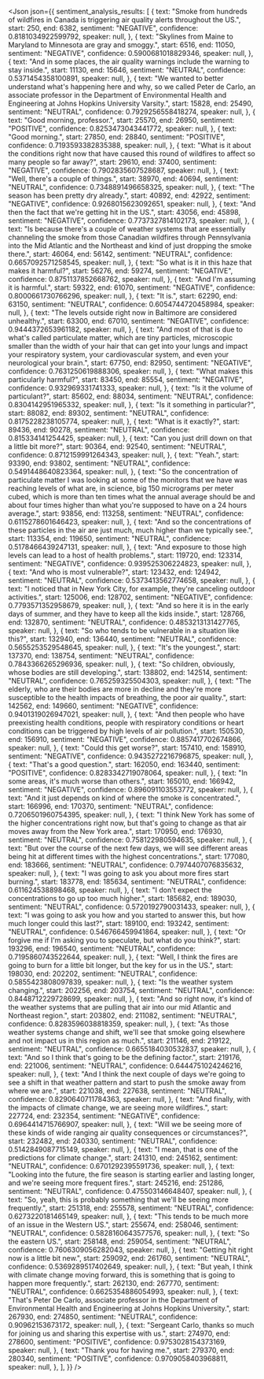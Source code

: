 <Json
  json={{
    sentiment_analysis_results: [
      {
        text: "Smoke from hundreds of wildfires in Canada is triggering air quality alerts throughout the US.",
        start: 250,
        end: 6382,
        sentiment: "NEGATIVE",
        confidence: 0.8181034922599792,
        speaker: null,
      },
      {
        text: "Skylines from Maine to Maryland to Minnesota are gray and smoggy.",
        start: 6516,
        end: 11050,
        sentiment: "NEGATIVE",
        confidence: 0.5900681018829346,
        speaker: null,
      },
      {
        text: "And in some places, the air quality warnings include the warning to stay inside.",
        start: 11130,
        end: 15646,
        sentiment: "NEUTRAL",
        confidence: 0.5371454358100891,
        speaker: null,
      },
      {
        text: "We wanted to better understand what's happening here and why, so we called Peter de Carlo, an associate professor in the Department of Environmental Health and Engineering at Johns Hopkins University Varsity.",
        start: 15828,
        end: 25490,
        sentiment: "NEUTRAL",
        confidence: 0.7929256558418274,
        speaker: null,
      },
      {
        text: "Good morning, professor.",
        start: 25570,
        end: 26950,
        sentiment: "POSITIVE",
        confidence: 0.8253473043441772,
        speaker: null,
      },
      {
        text: "Good morning.",
        start: 27850,
        end: 28840,
        sentiment: "POSITIVE",
        confidence: 0.7193593382835388,
        speaker: null,
      },
      {
        text: "What is it about the conditions right now that have caused this round of wildfires to affect so many people so far away?",
        start: 29610,
        end: 37400,
        sentiment: "NEGATIVE",
        confidence: 0.7902835607528687,
        speaker: null,
      },
      {
        text: "Well, there's a couple of things.",
        start: 38970,
        end: 40694,
        sentiment: "NEUTRAL",
        confidence: 0.7348891496658325,
        speaker: null,
      },
      {
        text: "The season has been pretty dry already.",
        start: 40892,
        end: 42922,
        sentiment: "NEGATIVE",
        confidence: 0.9268015623092651,
        speaker: null,
      },
      {
        text: "And then the fact that we're getting hit in the US.",
        start: 43056,
        end: 45898,
        sentiment: "NEGATIVE",
        confidence: 0.7737327814102173,
        speaker: null,
      },
      {
        text: "Is because there's a couple of weather systems that are essentially channeling the smoke from those Canadian wildfires through Pennsylvania into the Mid Atlantic and the Northeast and kind of just dropping the smoke there.",
        start: 46064,
        end: 56142,
        sentiment: "NEUTRAL",
        confidence: 0.6657092571258545,
        speaker: null,
      },
      {
        text: "So what is it in this haze that makes it harmful?",
        start: 56276,
        end: 59274,
        sentiment: "NEGATIVE",
        confidence: 0.8751137852668762,
        speaker: null,
      },
      {
        text: "And I'm assuming it is harmful.",
        start: 59322,
        end: 61070,
        sentiment: "NEGATIVE",
        confidence: 0.8000661730766296,
        speaker: null,
      },
      {
        text: "It is.",
        start: 62290,
        end: 63150,
        sentiment: "NEUTRAL",
        confidence: 0.6054744720458984,
        speaker: null,
      },
      {
        text: "The levels outside right now in Baltimore are considered unhealthy.",
        start: 63300,
        end: 67010,
        sentiment: "NEGATIVE",
        confidence: 0.9444372653961182,
        speaker: null,
      },
      {
        text: "And most of that is due to what's called particulate matter, which are tiny particles, microscopic smaller than the width of your hair that can get into your lungs and impact your respiratory system, your cardiovascular system, and even your neurological your brain.",
        start: 67750,
        end: 82950,
        sentiment: "NEGATIVE",
        confidence: 0.7631250619888306,
        speaker: null,
      },
      {
        text: "What makes this particularly harmful?",
        start: 83450,
        end: 85554,
        sentiment: "NEGATIVE",
        confidence: 0.932969331741333,
        speaker: null,
      },
      {
        text: "Is it the volume of particulant?",
        start: 85602,
        end: 88034,
        sentiment: "NEUTRAL",
        confidence: 0.8304142951965332,
        speaker: null,
      },
      {
        text: "Is it something in particular?",
        start: 88082,
        end: 89302,
        sentiment: "NEUTRAL",
        confidence: 0.8175228238105774,
        speaker: null,
      },
      {
        text: "What is it exactly?",
        start: 89436,
        end: 90278,
        sentiment: "NEUTRAL",
        confidence: 0.815334141254425,
        speaker: null,
      },
      {
        text: "Can you just drill down on that a little bit more?",
        start: 90364,
        end: 92540,
        sentiment: "NEUTRAL",
        confidence: 0.8712159991264343,
        speaker: null,
      },
      {
        text: "Yeah.",
        start: 93390,
        end: 93802,
        sentiment: "NEUTRAL",
        confidence: 0.5491448640823364,
        speaker: null,
      },
      {
        text: "So the concentration of particulate matter I was looking at some of the monitors that we have was reaching levels of what are, in science, big 150 micrograms per meter cubed, which is more than ten times what the annual average should be and about four times higher than what you're supposed to have on a 24 hours average.",
        start: 93856,
        end: 113258,
        sentiment: "NEUTRAL",
        confidence: 0.6115278601646423,
        speaker: null,
      },
      {
        text: "And so the concentrations of these particles in the air are just much, much higher than we typically see.",
        start: 113354,
        end: 119650,
        sentiment: "NEUTRAL",
        confidence: 0.5178466439247131,
        speaker: null,
      },
      {
        text: "And exposure to those high levels can lead to a host of health problems.",
        start: 119720,
        end: 123314,
        sentiment: "NEGATIVE",
        confidence: 0.939525306224823,
        speaker: null,
      },
      {
        text: "And who is most vulnerable?",
        start: 123432,
        end: 124942,
        sentiment: "NEUTRAL",
        confidence: 0.5373413562774658,
        speaker: null,
      },
      {
        text: "I noticed that in New York City, for example, they're canceling outdoor activities.",
        start: 125006,
        end: 128702,
        sentiment: "NEGATIVE",
        confidence: 0.7793571352958679,
        speaker: null,
      },
      {
        text: "And so here it is in the early days of summer, and they have to keep all the kids inside.",
        start: 128766,
        end: 132870,
        sentiment: "NEUTRAL",
        confidence: 0.4853213131427765,
        speaker: null,
      },
      {
        text: "So who tends to be vulnerable in a situation like this?",
        start: 132940,
        end: 136440,
        sentiment: "NEUTRAL",
        confidence: 0.5655253529548645,
        speaker: null,
      },
      {
        text: "It's the youngest.",
        start: 137370,
        end: 138754,
        sentiment: "NEUTRAL",
        confidence: 0.7843366265296936,
        speaker: null,
      },
      {
        text: "So children, obviously, whose bodies are still developing.",
        start: 138802,
        end: 142514,
        sentiment: "NEUTRAL",
        confidence: 0.765259325504303,
        speaker: null,
      },
      {
        text: "The elderly, who are their bodies are more in decline and they're more susceptible to the health impacts of breathing, the poor air quality.",
        start: 142562,
        end: 149660,
        sentiment: "NEGATIVE",
        confidence: 0.9401319026947021,
        speaker: null,
      },
      {
        text: "And then people who have preexisting health conditions, people with respiratory conditions or heart conditions can be triggered by high levels of air pollution.",
        start: 150530,
        end: 156910,
        sentiment: "NEGATIVE",
        confidence: 0.8857417702674866,
        speaker: null,
      },
      {
        text: "Could this get worse?",
        start: 157410,
        end: 158910,
        sentiment: "NEGATIVE",
        confidence: 0.9435272216796875,
        speaker: null,
      },
      {
        text: "That's a good question.",
        start: 162050,
        end: 163440,
        sentiment: "POSITIVE",
        confidence: 0.8283342719078064,
        speaker: null,
      },
      {
        text: "In some areas, it's much worse than others.",
        start: 165010,
        end: 166942,
        sentiment: "NEGATIVE",
        confidence: 0.896091103553772,
        speaker: null,
      },
      {
        text: "And it just depends on kind of where the smoke is concentrated.",
        start: 166996,
        end: 170370,
        sentiment: "NEUTRAL",
        confidence: 0.7206501960754395,
        speaker: null,
      },
      {
        text: "I think New York has some of the higher concentrations right now, but that's going to change as that air moves away from the New York area.",
        start: 170950,
        end: 176930,
        sentiment: "NEUTRAL",
        confidence: 0.758122980594635,
        speaker: null,
      },
      {
        text: "But over the course of the next few days, we will see different areas being hit at different times with the highest concentrations.",
        start: 177080,
        end: 183666,
        sentiment: "NEUTRAL",
        confidence: 0.7974407076835632,
        speaker: null,
      },
      {
        text: "I was going to ask you about more fires start burning.",
        start: 183778,
        end: 185634,
        sentiment: "NEUTRAL",
        confidence: 0.611624538898468,
        speaker: null,
      },
      {
        text: "I don't expect the concentrations to go up too much higher.",
        start: 185682,
        end: 189030,
        sentiment: "NEUTRAL",
        confidence: 0.5720192790031433,
        speaker: null,
      },
      {
        text: "I was going to ask you how and you started to answer this, but how much longer could this last?",
        start: 189100,
        end: 193242,
        sentiment: "NEUTRAL",
        confidence: 0.546766459941864,
        speaker: null,
      },
      {
        text: "Or forgive me if I'm asking you to speculate, but what do you think?",
        start: 193296,
        end: 196540,
        sentiment: "NEUTRAL",
        confidence: 0.7195860743522644,
        speaker: null,
      },
      {
        text: "Well, I think the fires are going to burn for a little bit longer, but the key for us in the US.",
        start: 198030,
        end: 202202,
        sentiment: "NEUTRAL",
        confidence: 0.5855423808097839,
        speaker: null,
      },
      {
        text: "Is the weather system changing.",
        start: 202256,
        end: 203754,
        sentiment: "NEUTRAL",
        confidence: 0.8448712229728699,
        speaker: null,
      },
      {
        text: "And so right now, it's kind of the weather systems that are pulling that air into our mid Atlantic and Northeast region.",
        start: 203802,
        end: 211082,
        sentiment: "NEUTRAL",
        confidence: 0.8283596038818359,
        speaker: null,
      },
      {
        text: "As those weather systems change and shift, we'll see that smoke going elsewhere and not impact us in this region as much.",
        start: 211146,
        end: 219122,
        sentiment: "NEUTRAL",
        confidence: 0.6655184030532837,
        speaker: null,
      },
      {
        text: "And so I think that's going to be the defining factor.",
        start: 219176,
        end: 221006,
        sentiment: "NEUTRAL",
        confidence: 0.6444751024246216,
        speaker: null,
      },
      {
        text: "And I think the next couple of days we're going to see a shift in that weather pattern and start to push the smoke away from where we are.",
        start: 221038,
        end: 227638,
        sentiment: "NEUTRAL",
        confidence: 0.8290640711784363,
        speaker: null,
      },
      {
        text: "And finally, with the impacts of climate change, we are seeing more wildfires.",
        start: 227724,
        end: 232354,
        sentiment: "NEGATIVE",
        confidence: 0.6964414715766907,
        speaker: null,
      },
      {
        text: "Will we be seeing more of these kinds of wide ranging air quality consequences or circumstances?",
        start: 232482,
        end: 240330,
        sentiment: "NEUTRAL",
        confidence: 0.5142849087715149,
        speaker: null,
      },
      {
        text: "I mean, that is one of the predictions for climate change.",
        start: 241310,
        end: 245162,
        sentiment: "NEUTRAL",
        confidence: 0.6701292395591736,
        speaker: null,
      },
      {
        text: "Looking into the future, the fire season is starting earlier and lasting longer, and we're seeing more frequent fires.",
        start: 245216,
        end: 251286,
        sentiment: "NEUTRAL",
        confidence: 0.475503146648407,
        speaker: null,
      },
      {
        text: "So, yeah, this is probably something that we'll be seeing more frequently.",
        start: 251318,
        end: 255578,
        sentiment: "NEUTRAL",
        confidence: 0.6273220181465149,
        speaker: null,
      },
      {
        text: "This tends to be much more of an issue in the Western US.",
        start: 255674,
        end: 258046,
        sentiment: "NEUTRAL",
        confidence: 0.5828160643577576,
        speaker: null,
      },
      {
        text: "So the eastern US.",
        start: 258148,
        end: 259054,
        sentiment: "NEUTRAL",
        confidence: 0.7606309056282043,
        speaker: null,
      },
      {
        text: "Getting hit right now is a little bit new.",
        start: 259092,
        end: 261760,
        sentiment: "NEUTRAL",
        confidence: 0.5369289517402649,
        speaker: null,
      },
      {
        text: "But yeah, I think with climate change moving forward, this is something that is going to happen more frequently.",
        start: 262130,
        end: 267770,
        sentiment: "NEUTRAL",
        confidence: 0.6625354886054993,
        speaker: null,
      },
      {
        text: "That's Peter De Carlo, associate professor in the Department of Environmental Health and Engineering at Johns Hopkins University.",
        start: 267930,
        end: 274850,
        sentiment: "NEUTRAL",
        confidence: 0.90962153673172,
        speaker: null,
      },
      {
        text: "Sergeant Carlo, thanks so much for joining us and sharing this expertise with us.",
        start: 274970,
        end: 278600,
        sentiment: "POSITIVE",
        confidence: 0.9753028154373169,
        speaker: null,
      },
      {
        text: "Thank you for having me.",
        start: 279370,
        end: 280340,
        sentiment: "POSITIVE",
        confidence: 0.9709058403968811,
        speaker: null,
      },
    ],
  }}
/>
